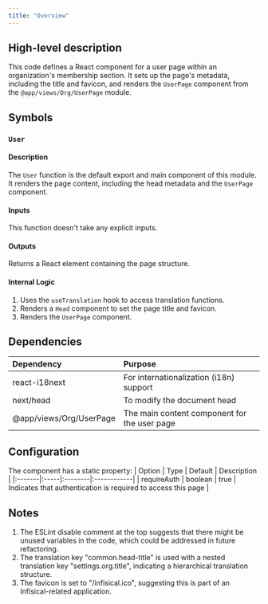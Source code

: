 ```yaml
---
title: "Overview"
---
```


## High-level description
This code defines a React component for a user page within an organization's membership section. It sets up the page's metadata, including the title and favicon, and renders the `UserPage` component from the `@app/views/Org/UserPage` module.

## Symbols

### `User`
#### Description
The `User` function is the default export and main component of this module. It renders the page content, including the head metadata and the `UserPage` component.

#### Inputs
This function doesn't take any explicit inputs.

#### Outputs
Returns a React element containing the page structure.

#### Internal Logic
1. Uses the `useTranslation` hook to access translation functions.
2. Renders a `Head` component to set the page title and favicon.
3. Renders the `UserPage` component.

## Dependencies
| Dependency | Purpose |
|:-----------|:--------|
| react-i18next | For internationalization (i18n) support |
| next/head | To modify the document head |
| @app/views/Org/UserPage | The main content component for the user page |

## Configuration
The component has a static property:
| Option | Type | Default | Description |
|:-------|:-----|:--------|:------------|
| requireAuth | boolean | true | Indicates that authentication is required to access this page |

## Notes
1. The ESLint disable comment at the top suggests that there might be unused variables in the code, which could be addressed in future refactoring.
2. The translation key "common.head-title" is used with a nested translation key "settings.org.title", indicating a hierarchical translation structure.
3. The favicon is set to "/infisical.ico", suggesting this is part of an Infisical-related application.